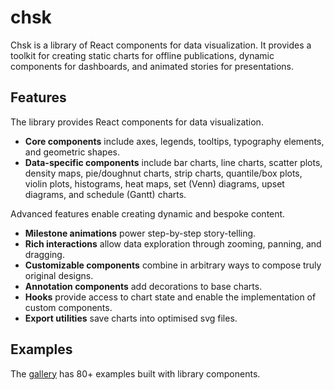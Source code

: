 
<Meta title="Introduction" />

# chsk

Chsk is a library of React components for data visualization.
It provides a toolkit for creating static charts for offline publications,
dynamic components for dashboards, and animated stories for presentations.

## Features

The library provides React components for data visualization.

-   **Core components** include axes, legends, tooltips, typography elements,
    and geometric shapes.
-   **Data-specific components** include bar charts, line charts,
    scatter plots, density maps, pie/doughnut charts, strip charts,
    quantile/box plots, violin plots, histograms, heat maps, set (Venn)
    diagrams, upset diagrams, and schedule (Gantt) charts.

Advanced features enable creating dynamic and bespoke content.

-   **Milestone animations** power step-by-step story-telling.
-   **Rich interactions** allow data exploration through zooming, panning, and dragging.
-   **Customizable components** combine in arbitrary ways to compose truly
    original designs.
-   **Annotation components** add decorations to base charts.
-   **Hooks** provide access to chart state and enable the implementation of custom components.
-   **Export utilities** save charts into optimised svg files.

## Examples

The [gallery](https://tkonopka.github.io/chsk/?path=/docs/gallery-overview--docs)
has 80+ examples built with library components.
